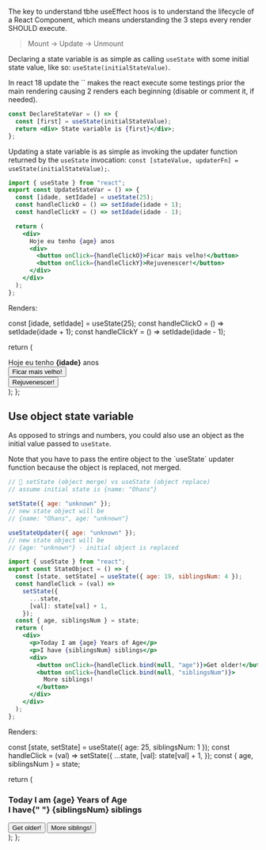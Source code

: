 
The key to understand tbhe useEffect hoos is to understand the lifecycle of a React Component, which means understanding the 3 steps every render SHOULD execute.

> Mount -> Update -> Unmount

Declaring a state variable is as simple as calling `useState` with some initial state value, like so: `useState(initialStateValue)`.

<Callout type='info'>
In react 18 update the `<StrictMoode>` makes the react execute some testings prior the main rendering causing 2 renders each beginning (disable or comment it, if needed).
</Callout>

```jsx {2,3}
const DeclareStateVar = () => {
  const [first] = useState(initialStateValue);
  return <div> State variable is {first}</div>;
};
```

Updating a state variable is as simple as invoking the updater function returned by the `useState` invocation: `const [stateValue, updaterFn] = useState(initialStateValue);`.

```jsx showLineNumbers {1,3-4,9,11-12}
import { useState } from "react";
export const UpdateStateVar = () => {
  const [idade, setIdade] = useState(25);
  const handleClickO = () => setIdade(idade + 1);
  const handleClickY = () => setIdade(idade - 1);

  return (
    <div>
      Hoje eu tenho {age} anos
      <div>
        <button onClick={handleClickO}>Ficar mais velho!</button>
        <button onClick={handleClickY}>Rejuvenescer!</button>
      </div>
    </div>
  );
};
```

Renders:

const [idade, setIdade] = useState(25);
const handleClickO = () => setIdade(idade + 1);
const handleClickY = () => setIdade(idade - 1);

return (

<div className='p-6 bg-[#11161b] shadow-lg rounded-xl dark:bg-[#1d2429] '>
  Hoje eu tenho <strong>{idade}</strong> anos
  <div className='flex justify-evenly mt-2 text-base font-medium'>
    <button onClick={handleClickO} className={styles.counter}>
      Ficar mais velho!
    </button>
    <br />
    <button onClick={handleClickY} className={styles.counter}>
      Rejuvenescer!
    </button>
  </div>
</div>
); };

<UpdateStateVar />

## Use object state variable

As opposed to strings and numbers, you could also use an object as the initial value passed to `useState`.

<Callout type='default'>
  Note that you have to pass the entire object to the `useState` updater
  function because the object is replaced, not merged.
</Callout>

```jsx
// 🐢 setState (object merge) vs useState (object replace)
// assume initial state is {name: "Ohans"}

setState({ age: "unknown" });
// new state object will be
// {name: "Ohans", age: "unknown"}

useStateUpdater({ age: "unknown" });
// new state object will be
// {age: "unknown"} - initial object is replaced
```

```jsx showLineNumbers {2,4-7,14-15}
import { useState } from "react";
export const StateObject = () => {
  const [state, setState] = useState({ age: 19, siblingsNum: 4 });
  const handleClick = (val) =>
    setState({
      ...state,
      [val]: state[val] + 1,
    });
  const { age, siblingsNum } = state;
  return (
    <div>
      <p>Today I am {age} Years of Age</p>
      <p>I have {siblingsNum} siblings</p>
      <div>
        <button onClick={handleClick.bind(null, "age")}>Get older!</button>
        <button onClick={handleClick.bind(null, "siblingsNum")}>
          More siblings!
        </button>
      </div>
    </div>
  );
};
```

Renders:

  const [state, setState] = useState({ age: 25, siblingsNum: 1 });
  const handleClick = (val) =>
    setState({ ...state, [val]: state[val] + 1, });
  const { age, siblingsNum } = state;

return (

<div class='p-6  bg-[#111b1b] shadow-lg rounded-xl dark:bg-[#1d2229]'>
  <h3 class='text-s '>
    <p>
      Today I am <strong>{age}</strong> Years of Age <br />I have{" "}
      <strong>{siblingsNum}</strong> siblings
    </p>
  </h3>
  <div className='flex justify-evenly mt-2 text-base font-medium'>
    <button onClick={handleClick.bind(null, "age")} className={styles.counter}>
      Get older!
    </button>
    <button
      onClick={handleClick.bind(null, "siblingsNum")}
      className={styles.counter}>
      More siblings!
    </button>
  </div>
</div>
); };

<StateObject />
